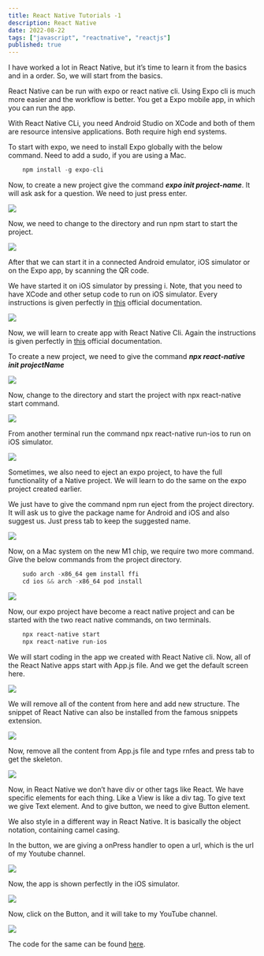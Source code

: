 ```yaml
---
title: React Native Tutorials -1
description: React Native
date: 2022-08-22
tags: ["javascript", "reactnative", "reactjs"]
published: true
---
```


I have worked a lot in React Native, but it’s time to learn it from the basics and in a order. So, we will start from the basics.

React Native can be run with expo or react native cli. Using Expo cli is much more easier and the workflow is better. You get a Expo mobile app, in which you can run the app.

With React Native CLi, you need Android Studio on XCode and both of them are resource intensive applications. Both require high end systems.

To start with expo, we need to install Expo globally with the below command. Need to add a sudo, if you are using a Mac.

```js
    npm install -g expo-cli
```

Now, to create a new project give the command ***expo init project-name***. It will ask ask for a question. We need to just press enter.

![](https://res.cloudinary.com/dxkxvfo2o/image/upload/v1750767964/22-Jun-25/rn-tutorials-1/1_bdbuyg.webp)

Now, we need to change to the directory and run npm start to start the project.

![](https://res.cloudinary.com/dxkxvfo2o/image/upload/v1750767962/22-Jun-25/rn-tutorials-1/2_ftrb05.webp)

After that we can start it in a connected Android emulator, iOS simulator or on the Expo app, by scanning the QR code.

We have started it on iOS simulator by pressing i. Note, that you need to have XCode and other setup code to run on iOS simulator. Every instructions is given perfectly in [this](https://reactnative.dev/docs/environment-setup) official documentation.

![](https://res.cloudinary.com/dxkxvfo2o/image/upload/v1750767961/22-Jun-25/rn-tutorials-1/3_z52bdi.webp)

Now, we will learn to create app with React Native Cli. Again the instructions is given perfectly in [this](https://reactnative.dev/docs/environment-setup) official documentation.

To create a new project, we need to give the command ***npx react-native init projectName***

![](https://res.cloudinary.com/dxkxvfo2o/image/upload/v1750767959/22-Jun-25/rn-tutorials-1/4_ndjkl4.webp)

Now, change to the directory and start the project with npx react-native start command.

![](https://res.cloudinary.com/dxkxvfo2o/image/upload/v1750767958/22-Jun-25/rn-tutorials-1/5_k6wmj4.webp)

From another terminal run the command npx react-native run-ios to run on iOS simulator.

![](https://res.cloudinary.com/dxkxvfo2o/image/upload/v1750767957/22-Jun-25/rn-tutorials-1/6_urvonj.webp)

Sometimes, we also need to eject an expo project, to have the full functionality of a Native project. We will learn to do the same on the expo project created earlier.

We just have to give the command npm run eject from the project directory. It will ask us to give the package name for Android and iOS and also suggest us. Just press tab to keep the suggested name.

![](https://res.cloudinary.com/dxkxvfo2o/image/upload/v1750767956/22-Jun-25/rn-tutorials-1/7_fhohus.webp)

Now, on a Mac system on the new M1 chip, we require two more command. Give the below commands from the project directory.

```js
    sudo arch -x86_64 gem install ffi
    cd ios && arch -x86_64 pod install
```

![](https://res.cloudinary.com/dxkxvfo2o/image/upload/v1750767955/22-Jun-25/rn-tutorials-1/8_fyuupy.webp)

Now, our expo project have become a react native project and can be started with the two react native commands, on two terminals.

```js
    npx react-native start
    npx react-native run-ios
```

We will start coding in the app we created with React Native cli. Now, all of the React Native apps start with App.js file. And we get the default screen here.

![](https://res.cloudinary.com/dxkxvfo2o/image/upload/v1750767954/22-Jun-25/rn-tutorials-1/9_woyara.webp)

We will remove all of the content from here and add new structure. The snippet of React Native can also be installed from the famous snippets extension.

![](https://res.cloudinary.com/dxkxvfo2o/image/upload/v1750767953/22-Jun-25/rn-tutorials-1/10_vjrxjr.webp)

Now, remove all the content from App.js file and type rnfes and press tab to get the skeleton.

![](https://res.cloudinary.com/dxkxvfo2o/image/upload/v1750767951/22-Jun-25/rn-tutorials-1/11_lt8dth.webp)

Now, in React Native we don’t have div or other tags like React. We have specific elements for each thing. Like a View is like a div tag. To give text we give Text element. And to give button, we need to give Button element.

We also style in a different way in React Native. It is basically the object notation, containing camel casing.

In the button, we are giving a onPress handler to open a url, which is the url of my Youtube channel.

![](https://res.cloudinary.com/dxkxvfo2o/image/upload/v1750767950/22-Jun-25/rn-tutorials-1/12_c5ydsr.webp)

Now, the app is shown perfectly in the iOS simulator.

![](https://res.cloudinary.com/dxkxvfo2o/image/upload/v1750767950/22-Jun-25/rn-tutorials-1/13_nddpcj.webp)

Now, click on the Button, and it will take to my YouTube channel.

![](https://res.cloudinary.com/dxkxvfo2o/image/upload/v1750767950/22-Jun-25/rn-tutorials-1/14_aprfi5.webp)

The code for the same can be found [here](https://github.com/nabendu82/ReactNative-Tutorials/tree/Tutorial-1).